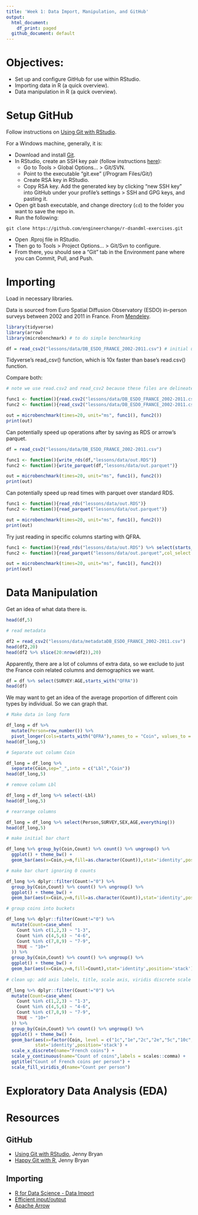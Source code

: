 ```yaml
---
title: 'Week 1: Data Import, Manipulation, and GitHub'
output:
  html_document:
    df_print: paged
  github_document: default
---
```


<!--
html_document:
    df_print: paged
  html_notebook: default
  pdf_document: default
-->

<!-- output: rmarkdown::github_document -->

# Objectives:

- Set up and configure GitHub for use within RStudio.  
- Importing data in R (a quick overview).  
- Data manipulation in R (a quick overview).

# Setup GitHub

Follow instructions on [Using Git with RStudio](https://jennybc.github.io/2014-05-12-ubc/ubc-r/session03_git.html). 

For a Windows machine, generally, it is:

- Download and install [Git](https://git-scm.com/download/win).  
- In RStudio, create an SSH key pair (follow instructions [here](https://happygitwithr.com/ssh-keys.html#create-an-ssh-key-pair)):  
  - Go to Tools > Global Options... > Git/SVN.  
  - Point to the executable "git.exe" (/Program Files/Git/)  
  - Create RSA key in RStudio.  
  - Copy RSA key. Add the generated key by clicking "new SSH key" into GitHub under your profile's settings > SSH and GPG keys, and pasting it.
- Open git bash executable, and change directory (`cd`) to the folder you want to save the repo in.  
- Run the following:  
```
git clone https://github.com/engineerchange/r-dsandml-exercises.git
```

- Open .Rproj file in RStudio.  
- Then go to Tools > Project Options... > Git/Svn to configure.  
- From there, you should see a "Git" tab in the Environment pane where you can Commit, Pull, and Push.  

# Importing 
<!-- read_csv, read_csv2, read_delim, data.table, dtplyr, arrow/parquet -->

Load in necessary libraries.

Data is sourced from Euro Spatial Diffusion Observatory (ESDO) in-person surveys between 2002 and 2011 in France. From [Mendeley](https://data.mendeley.com/datasets/f257j67ym6/2).

```r
library(tidyverse)
library(arrow)
library(microbenchmark) # to do simple benchmarking

df = read_csv2("lessons/data/DB_ESDO_FRANCE_2002-2011.csv") # initial un-cached dataset
```

Tidyverse's read_csv() function, which is 10x faster than base's read.csv() function.

Compare both:

```r

# note we use read.csv2 and read_csv2 because these files are delineated with semi-colons.

func1 <- function(){read.csv2("lessons/data/DB_ESDO_FRANCE_2002-2011.csv")}
func2 <- function(){read_csv2("lessons/data/DB_ESDO_FRANCE_2002-2011.csv")}

out = microbenchmark(times=20, unit="ms", func1(), func2())
print(out)
```

Can potentially speed up operations after by saving as RDS or arrow's parquet.

```r

df = read_csv2("lessons/data/DB_ESDO_FRANCE_2002-2011.csv")

func1 <- function(){write_rds(df,"lessons/data/out.RDS")}
func2 <- function(){write_parquet(df,"lessons/data/out.parquet")}

out = microbenchmark(times=20, unit="ms", func1(), func2())
print(out)
```

Can potentially speed up read times with parquet over standard RDS.

```r

func1 <- function(){read_rds("lessons/data/out.RDS")}
func2 <- function(){read_parquet("lessons/data/out.parquet")}

out = microbenchmark(times=20, unit="ms", func1(), func2())
print(out)
```

Try just reading in specific columns starting with QFRA.

```r

func1 <- function(){read_rds("lessons/data/out.RDS") %>% select(starts_with("QFRA"))}
func2 <- function(){read_parquet("lessons/data/out.parquet",col_select = starts_with("QFRA"))}

out = microbenchmark(times=20, unit="ms", func1(), func2())
print(out)

```

# Data Manipulation

Get an idea of what data there is.

```r
head(df,5)

# read metadata

df2 = read_csv2("lessons/data/metadataDB_ESDO_FRANCE_2002-2011.csv")
head(df2,20)
head(df2 %>% slice(20:nrow(df2)),20)
```

Apparently, there are a lot of columns of extra data, so we exclude to just the France coin related columns and demographics we want.

```r
df = df %>% select(SURVEY:AGE,starts_with("QFRA"))
head(df)
```

We may want to get an idea of the average proportion of different coin types by individual. So we can graph that.

```r

# Make data in long form

df_long = df %>%
  mutate(Person=row_number()) %>%
  pivot_longer(cols=starts_with("QFRA"),names_to = "Coin", values_to = "Count")
head(df_long,5)

# Separate out column Coin

df_long = df_long %>%
  separate(Coin,sep="_",into = c("Lbl","Coin"))
head(df_long,5)

# remove column Lbl

df_long = df_long %>% select(-Lbl)
head(df_long,5)

# rearrange columns

df_long = df_long %>% select(Person,SURVEY,SEX,AGE,everything())
head(df_long,5)

# make initial bar chart

df_long %>% group_by(Coin,Count) %>% count() %>% ungroup() %>%
  ggplot() + theme_bw() +
  geom_bar(aes(x=Coin,y=n,fill=as.character(Count)),stat='identity',position='stack')

# make bar chart ignoring 0 counts

df_long %>% dplyr::filter(Count!="0") %>%
  group_by(Coin,Count) %>% count() %>% ungroup() %>%
  ggplot() + theme_bw() +
  geom_bar(aes(x=Coin,y=n,fill=as.character(Count)),stat='identity',position='stack')

# group coins into buckets

df_long %>% dplyr::filter(Count!="0") %>%
  mutate(Count=case_when(
    Count %in% c(1,2,3) ~ "1-3",
    Count %in% c(4,5,6) ~ "4-6",
    Count %in% c(7,8,9) ~ "7-9",
    TRUE ~ "10+"
  )) %>%
  group_by(Coin,Count) %>% count() %>% ungroup() %>%
  ggplot() + theme_bw() +
  geom_bar(aes(x=Coin,y=n,fill=Count),stat='identity',position='stack')
  
# clean up: add axis labels, title, scale axis, viridis discrete scale

df_long %>% dplyr::filter(Count!="0") %>%
  mutate(Count=case_when(
    Count %in% c(1,2,3) ~ "1-3",
    Count %in% c(4,5,6) ~ "4-6",
    Count %in% c(7,8,9) ~ "7-9",
    TRUE ~ "10+"
  )) %>% 
  group_by(Coin,Count) %>% count() %>% ungroup() %>%
  ggplot() + theme_bw() +
  geom_bar(aes(x=factor(Coin, level = c("1c","1e","2c","2e","5c","10c","20c","50c")),y=n,fill=Count),
           stat='identity',position='stack') +
  scale_x_discrete(name="French coins") +
  scale_y_continuous(name="Count of coins",labels = scales::comma) +
  ggtitle("Count of French coins per person") +
  scale_fill_viridis_d(name="Count per person")


```

<!-- pivot_wider, pivot_longer, separate, unite -->

# Exploratory Data Analysis (EDA)

<!-- geom_point, geom_histogram, geom_boxplot, gt, left_join, anti_join -->


# Resources

## GitHub
- [Using Git with RStudio](https://jennybc.github.io/2014-05-12-ubc/ubc-r/session03_git.html), Jenny Bryan  
- [Happy Git with R](https://happygitwithr.com/), Jenny Bryan  

## Importing
- [R for Data Science - Data Import](https://r4ds.had.co.nz/data-import.html)  
- [Efficient input/output](https://csgillespie.github.io/efficientR/input-output.html)  
- [Apache Arrow](https://arrow.apache.org/docs/r/reference/index.html)